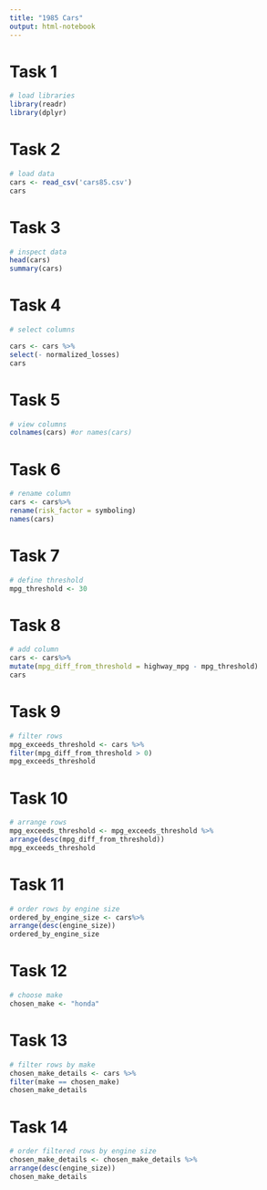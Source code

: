 ```yaml
---
title: "1985 Cars"
output: html-notebook
---
```


# Task 1
```r
# load libraries
library(readr)
library(dplyr)
```
# Task 2
```r
# load data
cars <- read_csv('cars85.csv')
cars
```
# Task 3
```r
# inspect data
head(cars)
summary(cars)
```
# Task 4
```r
# select columns

cars <- cars %>% 
select(- normalized_losses)
cars
```
# Task 5
```r
# view columns
colnames(cars) #or names(cars)
```
# Task 6
```r
# rename column
cars <- cars%>%
rename(risk_factor = symboling)
names(cars)

```
# Task 7
```r
# define threshold
mpg_threshold <- 30

```
# Task 8
```r
# add column
cars <- cars%>%
mutate(mpg_diff_from_threshold = highway_mpg - mpg_threshold)
cars
```
# Task 9
```r
# filter rows
mpg_exceeds_threshold <- cars %>% 
filter(mpg_diff_from_threshold > 0)
mpg_exceeds_threshold
```
# Task 10
```r
# arrange rows
mpg_exceeds_threshold <- mpg_exceeds_threshold %>%
arrange(desc(mpg_diff_from_threshold))
mpg_exceeds_threshold

```
# Task 11
```r
# order rows by engine size
ordered_by_engine_size <- cars%>%
arrange(desc(engine_size))
ordered_by_engine_size

```
# Task 12
```r
# choose make
chosen_make <- "honda"
```
# Task 13
```r
# filter rows by make
chosen_make_details <- cars %>%
filter(make == chosen_make)
chosen_make_details
```
# Task 14
```r
# order filtered rows by engine size
chosen_make_details <- chosen_make_details %>%
arrange(desc(engine_size))
chosen_make_details

```